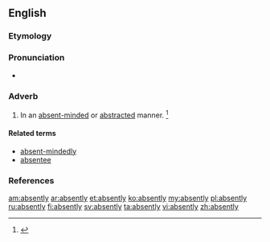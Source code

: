 ==English==

===Etymology===
{{suffix|absent|ly}}

===Pronunciation===
* {{a|US}} {{IPA|/ˈæb.sn̩t.li/}}

===Adverb===
{{en-adv}}

# In an [[absent-minded]] or [[abstracted]] manner. {{defdate|First attested in the mid 19<sup>th</sup> century.}}<ref name=SOED>{{reference-book | last =| first = | authorlink =  | coauthors =  | editor =Brown, Lesley  | others =  | title = The Shorter Oxford English Dictionary | origdate =  | origyear = 1933| origmonth =  | url =  | format =  | accessdate =  | accessyear =  | accessmonth =  | edition = 5th | date =  | year =2003| month =  | publisher =Oxford University Press  | location =Oxford, UK | language =  | id =  | doi = | isbn =978-0-19-860575-7 | lccn = | ol = | pages =8| chapter =  | chapterurl =  | quote =}}</ref>

====Related terms====
* [[absent-mindedly]]
* [[absentee]]

===References===
<references/>

[[am:absently]]
[[ar:absently]]
[[et:absently]]
[[ko:absently]]
[[my:absently]]
[[pl:absently]]
[[ru:absently]]
[[fi:absently]]
[[sv:absently]]
[[ta:absently]]
[[vi:absently]]
[[zh:absently]]